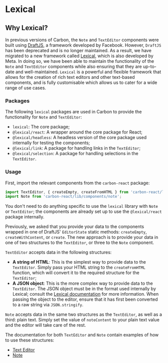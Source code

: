 
<Meta title="Documentation/Using Lexical" />

# Lexical

## Why Lexical?

In previous versions of Carbon, the `Note` and `TextEditor` components were built using [DraftJS](https://draftjs.org/), a framework developed by Facebook. However, `DraftJS` has been deprecated and is no longer maintained. As a result, we have migrated to a new framework called [Lexical](https://lexical.dev), which is also developed by Meta. In doing so, we have been able to maintain the functionality of the `Note` and `TextEditor` components while also ensuring that they are up-to-date and well-maintained. `Lexical` is a powerful and flexible framework that allows for the creation of rich text editors and other text-based components, and is fully customisable which allows us to cater for a wide range of use cases.

### Packages

The following `lexical` packages are used in Carbon to provide the functionality for `Note` and `TextEditor`:

- `lexical`: The core package;
- `@lexical/react`: A wrapper around the core package for React;
- `@lexical/headless`: A headless version of the core package used internally for testing the components;
- `@lexical/link`: A package for handling links in the `TextEditor`;
- `@lexical/selection`: A package for handling selections in the `TextEditor`.

### Usage

First, import the relevant components from the `carbon-react` package:

```jsx
import TextEditor, { createEmpty, createFromHTML } from 'carbon-react/lib/components/text-editor';
import Note from 'carbon-react/lib/components/note';
```

You don't need to do anything specific to use the `lexical` library with `Note` or `TextEditor`; the components are already set up to use the `@lexical/react` package internally.

Previously, we asked that you provide your data to the components wrapped in one of DraftJS' `EditorState` static methods: `createEmpty`, `createWithContent`, or `create`. The new approach is to provide your data in one of two structures to the `TextEditor`, or three to the `Note` component.

`TextEditor` accepts data in the following structures:

- **A string of HTML**: This is the simplest way to provide data to the `TextEditor`. Simply pass your HTML string to the `createFromHTML` function, which will convert it to the required structure for the `TextEditor`;
- **A JSON object**: This is the more complex way to provide data to the `TextEditor`. The JSON object must be in the format used internally by Lexical; consult the [Lexical documentation](https://lexical.dev/docs/concepts/editor-state) for more information. When passing the object to the editor, ensure that it has first been converted to a raw string via `JSON.stringify`.

`Note` accepts data in the same two structures as the `TextEditor`, as well as a third: plain text. Simply set the value of `noteContent` to your plain text value and the editor will take care of the rest.

The documentation for both `TextEditor` and `Note` contain examples of how to use these structures:

- [Text Editor](../?path=/docs/text-editor--docs)
- [Note](../?path=/docs/note--docs)
